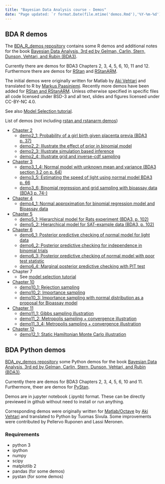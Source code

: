 ```yaml
---
title: "Bayesian Data Analysis course - Demos"
date: "Page updated: `r format.Date(file.mtime('demos.Rmd'),'%Y-%m-%d')`"
---
```


## BDA R demos

The [BDA_R_demos repository](https://github.com/avehtari/BDA_R_demos) contains some R demos and additional notes for the book [Bayesian Data
Analysis, 3rd ed by Gelman, Carlin, Stern, Dunson, Vehtari, and Rubin (BDA3)](http://www.stat.columbia.edu/~gelman/book/).

Currently there are demos for BDA3 Chapters 2, 3, 4, 5, 6, 10, 11 and 12.
Furthermore there are demos for
[RStan](https://github.com/stan-dev/rstan) and
[RStanARM](https://github.com/stan-dev/rstanarm).

The initial demos were originally written for Matlab by [Aki
Vehtari](http://users.aalto.fi/~ave/) and translated to R by [Markus
Paasiniemi](https://github.com/paasim). Recently more demos have been
added for [RStan and RStanARM](demos_rstan).
Unless otherwise specified in specific files all code licensed
under BSD-3 and all text, slides and figures licensed under CC-BY-NC 4.0.

See also [Model Selection tutorial](https://avehtari.github.io/modelselection/).

List of demos (not including [rstan and rstanarm demos](demos_rstan))

- [Chapter 2](demos_ch2)
    - [demo2_1: Probability of a girl birth given placenta previa (BDA3 p. 37)](https://avehtari.github.io/BDA_R_demos/demos_ch2/demo2_1.html)
    - [demo2_2: Illustrate the effect of prior in binomial model](https://avehtari.github.io/BDA_R_demos/demos_ch2/demo2_2.html)
    - [demo2_3: Illustrate simulation based inference](https://avehtari.github.io/BDA_R_demos/demos_ch2/demo2_3.html)
    - [demo2_4: Illustrate grid and inverse-cdf sampling](https://avehtari.github.io/BDA_R_demos/demos_ch2/demo2_4.html)
- [Chapter 3](https://avehtari.github.io/BDA_R_demos/demos_ch3)
    - [demo3_1_4: Normal model with unknown mean and variance (BDA3 section 3.2 on p. 64)](https://avehtari.github.io/BDA_R_demos/demos_ch3/demo3_1_4.html)
    - [demo3_5: Estimating the speed of light using normal model BDA3 p. 66](https://avehtari.github.io/BDA_R_demos/demos_ch3/demo3_5.html)
    - [demo3_6: Binomial regression and grid sampling with bioassay data (BDA3 p. 74-)](https://avehtari.github.io/BDA_R_demos/demos_ch3/demo3_6.html)
- [Chapter 4](https://avehtari.github.io/BDA_R_demos/demos_ch4)
    - [demo4_1: Normal approximation for binomial regression model and Bioassay data](https://avehtari.github.io/BDA_R_demos/demos_ch4/demo4_1.html)
- [Chapter 5](https://avehtari.github.io/BDA_R_demos/demos_ch5)
    - [demo5_1: Hierarchical model for Rats experiment (BDA3, p. 102)](https://avehtari.github.io/BDA_R_demos/demos_ch5/demo5_1.html)
    - [demo5_2: Hierarchical model for SAT-example data (BDA3, p. 102)](https://avehtari.github.io/BDA_R_demos/demos_ch5/demo5_2.html)
- [Chapter 6](https://avehtari.github.io/BDA_R_demos/demos_ch6)
    - [demo6_1: Posterior predictive checking of normal model for light data](https://avehtari.github.io/BDA_R_demos/demos_ch6/demo6_1.html)
    - [demo6_2: Posterior predictive checking for independence in binomial trials](https://avehtari.github.io/BDA_R_demos/demos_ch6/demo6_2.html)
    - [demo6_3: Posterior predictive checking of normal model with poor test statistic](https://avehtari.github.io/BDA_R_demos/demos_ch6/demo6_3.html)
    - [demo6_4: Marginal posterior predictive checking with PIT test](https://avehtari.github.io/BDA_R_demos/demos_ch6/demo6_4.html)
- Chapter 7
    - See [model selection tutorial](https://github.com/avehtari/modelselection_tutorial)
- [Chapter 10](https://avehtari.github.io/BDA_R_demos/demos_ch10)
    - [demo10_1: Rejection sampling](https://avehtari.github.io/BDA_R_demos/demos_ch10/demo10_1.html)
    - [demo10_2: Importance sampling](https://avehtari.github.io/BDA_R_demos/demos_ch10/demo10_2.html)
    - [demo10_3: Importance sampling with normal distribution as a proposal for Bioassay model](https://avehtari.github.io/BDA_R_demos/demos_ch10/demo10_3.html)
- [Chapter 11](https://avehtari.github.io/BDA_R_demos/demos_ch11)
    - [demo11_1: Gibbs sampling illustration](https://avehtari.github.io/BDA_R_demos/demos_ch11/demo11_1.html)
    - [demo11_2: Metropolis sampling + convergence illustration](https://avehtari.github.io/BDA_R_demos/demos_ch11/demo11_2.html)
    - [demo11_3_4: Metropolis sampling + convergence illustration](https://avehtari.github.io/BDA_R_demos/demos_ch11/demo11_3_4.html)
- [Chapter 12](https://avehtari.github.io/BDA_R_demos/demos_ch12)
    - [demo12_1: Static Hamiltonian Monte Carlo illustration](https://avehtari.github.io/BDA_R_demos/demos_ch12/demo12_1.html)

## BDA Python demos

[BDA_py_demos repository](https://github.com/avehtari/BDA_py_demos) some Python demos for the book [Bayesian Data
Analysis, 3rd ed by Gelman, Carlin, Stern, Dunson, Vehtari, and Rubin (BDA3)](http://www.stat.columbia.edu/~gelman/book/).

Currently there are demos for BDA3 Chapters 2, 3, 4, 5, 6, 10 and 11. Furthermore, theer are demos for [PyStan](https://github.com/stan-dev/pystan).

Demos are in jupyter notebook (.ipynb) format. These can be directly previewed in github without need to install or run anything.

Corresponding demos were originally written for [Matlab/Octave](https://github.com/avehtari/BDA_m_demos) by [Aki Vehtari](http://users.aalto.fi/~ave/) and translated to Python by Tuomas Sivula. Some improvements were contributed by Pellervo Ruponen and Lassi Meronen.

### Requirements

- python 3
- ipython
- numpy
- scipy
- matplotlib 2
- pandas (for some demos)
- pystan (for some demos)
